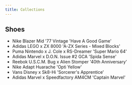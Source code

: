 ```yaml
---
title: Collections
---
```


## Shoes

- Nike Blazer Mid '77 Vintage 'Have A Good Game'
- Adidas LEGO x ZX 8000 'A-ZX Series - Mixed Blocks'
- Puma Nintendo x J. Cole x RS-Dreamer 'Super Mario 64'
- Adidas Marvel x D.O.N. Issue #2 GCA 'Spida Sense'
- Reebok U.S.C.M. Bug x Alien Stomper '40th Anniversary'
- Nike Adapt Huarache 'Opti Yellow'
- Vans Disney x Sk8-Hi 'Sorcerer's Apprentice'
- Adidas Marvel x Speedfactory AM4CM 'Captain Marvel'
